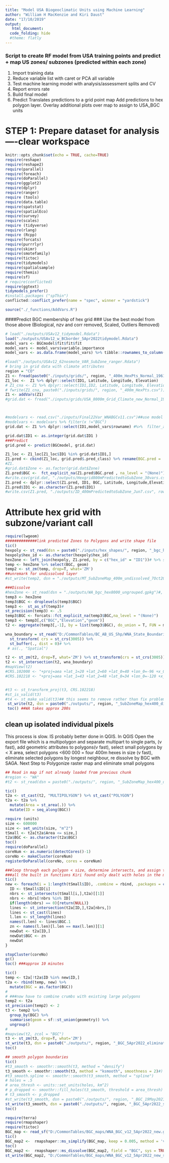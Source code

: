 ```yaml
---
title: "Model USA Biogeoclimatic Units using Machine Learning"
author: "William H MacKenzie and Kiri Daust"
date: "17/10/2019"
output: 
   html_document:
  code_folding: hide
  #theme: flatly
---
```

### Script to create RF model from USA training points and predict + map US zones/ subzones (predicted within each zone)
1. Import training data
2. Reduce variable list with caret or PCA all variable
3. Test machine learning model with analysis/assessment splits and CV
4. Report errors rate
5. Build final model
6. Predict 
Translates predictions to a grid point map
Add predictions to hex polygon layer.
Overlay additional plots over map to assign to USA_BGC units


# STEP 1: Prepare dataset for analysis----clear workspace
```r
knitr::opts_chunk$set(echo = TRUE, cache=TRUE)
require(reshape)
require(reshape2)
require(parallel)
require(foreach)
require(doParallel)
require(ggplot2)
require(dplyr)
require(ranger)
require (tools)
require(data.table)
require(spatstat)
require(spatialEco)
require(survey)
require(scales)
require (tidyverse)
require(rlang)
require (Rcpp)
require(forcats)
require(purrrlyr)
require(skimr)
require(smotefamily)
require(tictoc)
require(tidymodels)
require(spatialsample)
require(themis)
require(sf)
# require(conflicted)
require(ggtext)
tidymodels_prefer()
#install.packages ("spThin")
conflicted::conflict_prefer(name = "spec", winner = "yardstick")

source("./_functions/AddVars.R")
```


####Predict BGC membership of hex grid
### Use the best model from those above (Biological, nzv and corr removed, Scaled, Outliers Removed)
``` r
# load("./outputs/USAv12_tidymodel.Rdata")
load("./outputs/USAv12_w_BCborder_5Apr2022tidymodel.Rdata")
model_vars <- BGCmodel$fit$fit$fit
model_vars <- model_vars$variable.importance
model_vars <- as.data.frame(model_vars) %>% tibble::rownames_to_column()

```

```r
#load("./outputs/USAv12_62nosmote_VAR_SubZone_ranger.Rdata")
# bring in grid data with climate attributes
region = "CO"
Z1 <- fread(paste0("./inputs/grids/", region, "_400m_HexPts_Normal_1961_1990MSY.csv"), stringsAsFactors = FALSE,  data.table = FALSE)
Z1_loc <-  Z1 %>% dplyr::select(ID1, Latitude, Longitude, Elevation)
# Z1_cna <- Z1 %>% dplyr::select(ID1,ID2, Latitude, Longitude, Elevation)
# fwrite(Z1_cna, paste0("./inputs/grids/", region, "_400m_HexPts.csv"))
Z1 <- addVars(Z1)
#grid.dat <- fread("./inputs/grids/USA_8000m_Grid_Climate_new_Normal_1961_1990MSY.csv", stringsAsFactors = FALSE,  data.table = FALSE)### add in the extra climate variables



#modelvars <- read.csv("./inputs/Final22Var_WNABGCv11.csv")##use model variables from buildrf work
#modelvars <- modelvars %>% filter(x !="BGC")
grid.dat <- Z1 %>% dplyr::select(ID1,model_vars$rowname) #%>%  filter_all(all_vars(. > -9999))

grid.dat$ID1 <- as.integer(grid.dat$ID1 )
###Predict
grid.pred <- predict(BGCmodel, grid.dat)

Z1_loc <- Z1_loc[Z1_loc$ID1 %in% grid.dat$ID1,]
Z1.pred <- cbind(Z1_loc, grid.pred$.pred_class) %>% rename(BGC.pred = 'grid.pred$.pred_class')
#Z1.
#grid.dat$Zone <- as.factor(grid.dat$Zone)
Z1.pred$BGC <-  fct_explicit_na(Z1.pred$BGC.pred , na_level = "(None)")
#write.csv(grid.dat, "./outputs/Hexgrid800mPredictedtoSubZone_30vars.csv", row.names = FALSE)
Z1.pred <- dplyr::select(Z1.pred, ID1, BGC, Latitude, Longitude,Elevation )#"Longitude","Latitude", "Elevation", "Zone")]
Z1.pred$ID1 <- as.character(Z1.pred$ID1)
#write.csv(Z1.pred, "./outputs/ID_400mPredictedtoSubZone_Jun7.csv", row.names = FALSE)
```

# Attribute hex grid with subzone/variant call
```r
require(lwgeom)
##############link predicted Zones to Polygons and write shape file
tic()
hexpoly <- st_read(dsn = paste0("./inputs/hex_shapes/", region, "_bgc_hex400.gpkg"))#, layer = "USA_bgc_hex_800m")
hexpoly$hex_id <- as.character(hexpoly$hex_id)
hexZone <- left_join(hexpoly, Z1.pred, by = c("hex_id" = "ID1"))# %>% st_transform(3005) %>% st_cast()
temp <- hexZone %>% select(BGC, geom)
temp2 <- st_zm(temp, drop=T, what='ZM') 
##unremark for undissolved layer
#st_write(temp2, dsn = "./outputs/MT_SubZoneMap_400m_undissolved_7Oct2020.gpkg", driver = "GPKG")

###Dissolve 
#hexZone <- st_read(dsn = "./outputs/WA_bgc_hex8000_ungrouped.gpkg")#, layer = "USA_bgc_hex_800m") ## need to read it back in to ensure all type Polygon is consistent
temp3 <- hexZone
temp3$BGC <- droplevels(temp3$BGC)
temp3 <-  st_as_sf(temp3)# 
st_precision(temp3) <- .5 
temp3$BGC <- forcats::fct_explicit_na(temp3$BGC,na_level = "(None)")
temp3 <- temp3[,c("BGC","Elevation","geom")]
t2 <- aggregate(temp3[,-1], by = list(temp3$BGC), do_union = T, FUN = mean) %>% rename(BGC = Group.1)

wna_boundary = st_read("D:/CommonTables/BC_AB_US_Shp/WNA_State_Boundaries.gpkg") %>% st_as_sf() %>% filter(State %in% region) %>%
  st_transform( crs = st_crs(3005)) %>%
  st_buffer(., dist = 0)# %>%
 # as(., "Spatial")

t2 <- st_zm(t2, drop=T, what='ZM') %>% st_transform(crs = st_crs(3005))  %>% st_buffer(0)
t2 <- st_intersection(t2, wna_boundary)
#mapView(t2)
#CRS.102008 <- "+proj=aea +lat_1=20 +lat_2=60 +lat_0=40 +lon_0=-96 +x_0=0 +y_0=0 +ellps=GRS80 +datum=NAD83 +units=m no_defs"
#CRS.102218 <- "+proj=aea +lat_1=43 +lat_2=48 +lat_0=34 +lon_0=-120 +x_0=600000 +y_0=0 +ellps=GRS80 +towgs84=0,0,0,0,0,0,0 +units=m +no_defs"


#t3 <- st_transform_proj(t3, CRS.102218)
#st_is_valid(t3)
#t4 <- st_make_valid(t3)## this seems to remove rather than fix problem areas
 st_write(t2, dsn = paste0("./outputs/", region, "_SubZoneMap_hex400_dissolved_5AprMay2022_clipped_BC.gpkg"), driver = "GPKG", delete_dsn = TRUE)
 toc() ##WA takes approx 200s

```
## clean up isolated individual pixels
This process is slow. IS probably better done in QGIS.
In QGIS
Open the export file which is a multipolygon and separate multipart to single parts, (v fast),  add geometric attributes to polygons(v fast), select small polygons by < X area,  select polygons <600 000 = four 400m hexes in size (v fast), eliminate selected polygons by longest neighbour, re dissolve by BGC with SAGA.
Next Step to Polygonize raster map and eliminate small polygons



```r
## Read in map if not already loaded from previous chunk
#region <- "WA"
#t2 <- st_read(dsn = paste0("./outputs/", region, "_SubZoneMap_hex400_dissolved_7Jan2021_clipped.gpkg"))

tic()
t2a <- st_cast(t2, "MULTIPOLYGON") %>% st_cast("POLYGON")
t2a <- t2a %>%
  mutate(Area = st_area(.)) %>%
  mutate(ID = seq_along(BGC))

require (units)
size <- 600000
size <- set_units(size, "m^2")
tSmall <- t2a[t2a$Area <= size,]
t2a$BGC <- as.character(t2a$BGC)
toc()
require(doParallel)
coreNum <- as.numeric(detectCores()-1)
coreNo <- makeCluster(coreNum)
registerDoParallel(coreNo, cores = coreNum)

###loop through each polygon < size, determine intersects, and assign to BGC with most edge touching
###all the built in functions Kiri found only dealt with holes in the middle of polygons
tic()
new <- foreach(i = 1:length(tSmall$ID), .combine = rbind, .packages = c("foreach","sf")) %dopar% {
  ID <- tSmall$ID[i]
  nbrs <- st_intersects(tSmall[i,],t2a)[[1]]
  nbrs <- nbrs[!nbrs %in% ID]
  if(length(nbrs) == 0){return(NULL)}
  lines <- st_intersection(t2a[ID,],t2a[nbrs,])
  lines <- st_cast(lines)
  l.len <- st_length(lines)
  names(l.len) <- lines$BGC.1
  zn <- names(l.len)[l.len == max(l.len)][1]
  newDat <- t2a[ID,]
  newDat$BGC <- zn
  newDat
}

stopCluster(coreNo)
gc()
toc() ###approx 10 minutes

tic()
temp <- t2a[!t2a$ID %in% new$ID,]
t2a <- rbind(temp, new) %>%
  mutate(BGC = as.factor(BGC))
#
# ###now have to combine crumbs with existing large polygons
temp2 <- t2a
st_precision(temp2) <- 2
t3 <- temp2 %>%
  group_by(BGC) %>%
  summarise(geom = sf::st_union(geometry)) %>%
  ungroup()
#
#mapview(t2, zcol = "BGC")
t3 <- st_zm(t3, drop=T, what='ZM')
st_write(t3, dsn = paste0("./outputs/", region, "_BGC_5Apr2022_eliminated_BC.gpkg"), driver = "GPKG",delete_dsn = TRUE)
toc()
```


```r
## smooth polygon boundaries
tic()
#t3_smooth <- smoothr::smooth(t3, method = "densify")
t3_smooth <- smoothr::smooth(t3, method = "ksmooth", smoothness = 2)#)
#t3_smooth.spline <- smoothr::smooth(t3_smooth, method = "spline")
# holes = .5
# area_thresh <- units::set_units(holes, km^2)
# p_dropped <- smoothr::fill_holes(t3_smooth, threshold = area_thresh)
# t3_smooth <- p_dropped
#st_write(t3_smooth, dsn = paste0("./outputs/", region, "_BGC_19May2021_smoothed_densify-smooth.gpkg"), driver = "GPKG",delete_dsn = TRUE)
st_write(t3_smooth, dsn = paste0("./outputs/", region, "_BGC_5Apr2022_smoothed.gpkg"), driver = "GPKG",delete_dsn = TRUE)
toc()
```
```r
require(terra)
require(rmapshaper)
require(tictoc)
BGC_map <- read_sf("D:/CommonTables/BGC_maps/WNA_BGC_v12_5Apr2022_new.gpkg")
tic()
BGC_map2 <-  rmapshaper::ms_simplify(BGC_map, keep = 0.005, method = 'vis', weighting = 0.7, explode = FALSE, sys = TRUE)
toc()
BGC_map2 <-  rmapshaper::ms_dissolve(BGC_map2, field = "BGC", sys = TRUE)
st_write(BGC_map2, "D:/CommonTables/BGC_maps/WNA_BGC_v12_5Apr2022_new_simplified_dissolved_v1.gpkg", append = FALSE)
```


